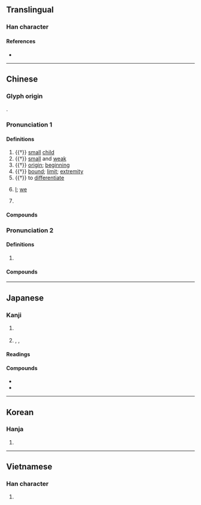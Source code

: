 {{character info/new}}
==Translingual==

===Han character===
{{Han char|rn=9|rad=人|as=08|sn=10|four=27217|canj=OHXU|ids=⿰亻兒}}

====References====
* {{Han ref|kx=0109.020|dkj=00792|dj=0231.110|hdz=10179.090|uh=502A|ud=20522|bh=ADD9|bd=44505}}

----

==Chinese==
{{zh-forms}}

===Glyph origin===
{{Han etym}}
{{Han compound|人|alt1=亻|兒|ls=psc|c1=s|c2=p}}.

===Pronunciation 1===
{{zh-pron
|m=ní
|c=ngai4
|h=pfs=
|md=
|mn=gê
|mn-t=ngi5/ghoi5
|mn-t_note=ghoi5 - surname
|w=
|mc=y
|oc=y
|cat=n,a,v,w:pron,pn
}}

====Definitions====
{{zh-hanzi}}

# {{†}} [[small]] [[child]]
# {{†}} [[small]] and [[weak]]
# {{†}} [[origin]]; [[beginning]]
# {{†}} [[bound]]; [[limit]]; [[extremity]]
# {{†}} to [[differentiate]]
# {{lb|zh|Wu}} [[I]]; [[we]]
# {{surname|zh}}

====Compounds====
{{zh-der|天倪|旄倪|端倪}}

===Pronunciation 2===
{{zh-pron
|m=nì
|c=ngai6
|cat=v
}}

====Definitions====
{{zh-hanzi}}

# {{zh-alt-form|睨|to [[look]] [[sideways]]; to [[squint]]}}

====Compounds====
{{zh-der|俾倪}}

----

==Japanese==

===Kanji===
{{ja-kanji|rs=人08}}

# {{l|en|small}} {{l|en|child}}
# {{l|en|edge}}, {{l|en|limit}}, {{l|en|boundary}}

====Readings====
{{ja-readings
|goon=げ
|kanon=げい
|kun=きわ
}}

====Compounds====
{{der-top|Compounds}}
* {{ja-r|天倪|あまがつ}}
* {{ja-r|端倪|たんげい}}
{{der-bottom}}

----

==Korean==

===Hanja===
{{ko-hanja|hangeul=예|rv=ye|mr=ye}}

# {{rfdef|ko|sort=人08}}

----

==Vietnamese==

===Han character===
{{vi-hantu|[[nghê]], [[hầu]]|rs=人08}}

# {{rfdef|vi|sort=人08}}